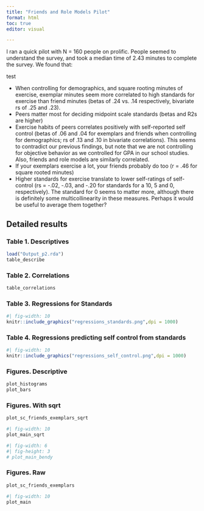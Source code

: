 ```yaml
---
title: "Friends and Role Models Pilot"
format: html
toc: true
editor: visual

---
```


I ran a quick pilot with N = 160 people on prolific. People seemed to understand the survey, and took a median time of 2.43 minutes to complete the survey. We found that: 

test

- When controlling for demographics, and square rooting minutes of exercise, exemplar minutes seem more correlated to high standards for exercise than friend minutes (betas of .24 vs. .14 respectively, bivariate rs of .25 and .23).
- Peers matter most for deciding midpoint scale standards (betas and R2s are higher)
- Exercise habits of peers correlates positively with self-reported self control (betas of .06 and .04 for exemplars and friends when controlling for demographics; rs of .13 and .10 in bivariate correlations). This seems to contradict our previous findings, but note that we are not controlling for objective behavior as we controlled for GPA in our school studies. Also, friends and role models are similarly correlated.
- If your exemplars exercise a lot, your friends probably do too (r = .46 for square rooted minutes)
- Higher standards for exercise translate to lower self-ratings of self-control (rs = -.02, -.03, and -.20 for standards for a 10, 5 and 0, respectively). The standard for 0 seems to matter more, although there is definitely some multicollinearity in these measures. Perhaps it would be useful to average them together?



## Detailed results

### Table 1. Descriptives
```r
load("Output_p2.rda")
table_describe
```
### Table 2. Correlations
```r
table_correlations
```

### Table 3. Regressions for Standards
```r
#| fig-width: 10
knitr::include_graphics("regressions_standards.png",dpi = 1000)
```

### Table 4. Regressions predicting self control from standards
```r
#| fig-width: 10
knitr::include_graphics("regressions_self_control.png",dpi = 1000)
```


### Figures. Descriptive
```r
plot_histograms
plot_bars
```


### Figures. With sqrt
```r
plot_sc_friends_exemplars_sqrt
```

```r
#| fig-width: 10
plot_main_sqrt
```

```r
#| fig-width: 6
#| fig-height: 3
# plot_main_bendy
```

### Figures. Raw
```r
plot_sc_friends_exemplars
```

```r
#| fig-width: 10
plot_main
```


